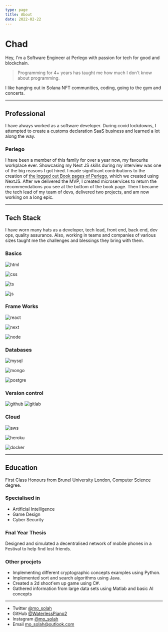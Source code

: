 ```yaml
---
type: page
title: About
date: 2022-02-22
---
```


# Chad

Hey, I'm a Software Engineer at Perlego with passion for tech for good and blockchain. 
>Programming for 4+ years has taught me how much I don't know about programming.

I like hanging out in Solana NFT communities, coding, going to the gym and concerts.

---

## Professional
I have always worked as a software developer. 
During covid lockdowns, I attempted to create a customs declaration SaaS business and learned a lot along the way. 

### Perlego
I have been a member of this family for over a year now, my favourite workplace ever. 
Showcasing my Next JS skills during my interview was one of the big reasons I got hired. 
I made significant contributions to the creation of [the logged out Book pages of Perlego](https://www.perlego.com/book/3042820/nfts-for-dummies-pdf), which we created using NextJS.
After we delivered the MVP, I created microservices to return the recommendations you see at the bottom of the book page.
Then I became the tech lead of my team of devs, delivered two projects, and am now working on a long epic. 

---

## Tech Stack
I have worn many hats as a developer, tech lead, front end, back end, dev ops, quality assurance. Also, working in teams and companies of various sizes taught me the challenges and blessings they bring with them.

### Basics
<Image
  src="/images/tech/html.svg"
  alt="html"
  width={75}
  height={75}
  priority
  className="next-image"
/>

<Image
  src="/images/tech/css.svg"
  alt="css"
  width={75}
  height={75}
  priority
  className="next-image"
/>

<Image
  src="/images/tech/ts.svg"
  alt="ts"
  width={75}
  height={75}
  priority
  className="next-image"
/>

<Image
  src="/images/tech/js.svg"
  alt="js"
  width={75}
  height={75}
  priority
  className="next-image"
/>

### Frame Works 
<Image
  src="/images/tech/react.svg"
  alt="react"
  width={75}
  height={75}
  priority
  className="next-image"
/>

<Image
  src="/images/tech/next.svg"
  alt="next"
  width={75}
  height={75}
  priority
  className="next-image"
/>

<Image
  src="/images/tech/node.svg"
  alt="node"
  width={75}
  height={75}
  priority
  className="next-image"
/>

### Databases
<Image
  src="/images/tech/mysql.svg"
  alt="mysql"
  width={75}
  height={75}
  priority
  className="next-image"
/>

<Image
  src="/images/tech/mongo.svg"
  alt="mongo"
  width={75}
  height={75}
  priority
  className="next-image"
/>

<Image
  src="/images/tech/pg.svg"
  alt="postgre"
  width={75}
  height={75}
  priority
  className="next-image"
/>

### Version control
<Image
  src="/images/tech/git.svg"
  alt="github"
  width={75}
  height={75}
  priority
  className="next-image"
/>
<Image
  src="/images/tech/lab.svg"
  alt="gitlab"
  width={75}
  height={75}
  priority
  className="next-image"
/>

### Cloud
<Image
  src="/images/tech/aws.svg"
  alt="aws"
  width={75}
  height={75}
  priority
  className="next-image"
/>

<Image
  src="/images/tech/heroku.svg"
  alt="heroku"
  width={75}
  height={75}
  priority
  className="next-image"
/>
 
<Image
  src="/images/tech/docker.svg"
  alt="docker"
  width={75}
  height={75}
  priority
  className="next-image"
/>

---
## Education
First Class Honours from Brunel University London, Computer Science degree.

### Specialised in
- Artificial Intelligence
- Game Design 
- Cyber Security

### Fnal Year Thesis 
Designed and simulated a decentralised network of mobile phones in a Festival to help find lost friends.


### Other procjets
- Implementing different cryptographic concepts examples using Python. 
- Implemented sort and search algorithms using Java.
- Created a 2d shoot'em up game using C#.
- Gathered information from large data sets using Matlab and basic AI concepts


---
- Twitter [@mo_solah](https://twitter.com/mo_solah)
- GitHub [@WaterlessPiano2](https://github.com/WaterlessPiano2)
- Instagram [@mo_solah](https://instagram.com/mo_solah)
- Email mo_solah@outlook.com
